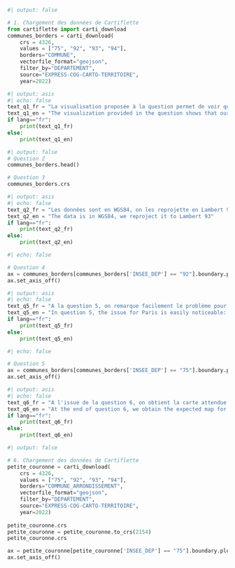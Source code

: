 ```python
#| output: false

# 1. Chargement des données de Cartiflette
from cartiflette import carti_download
communes_borders = carti_download(
    crs = 4326,
    values = ["75", "92", "93", "94"],
    borders="COMMUNE",
    vectorfile_format="geojson",
    filter_by="DEPARTEMENT",
    source="EXPRESS-COG-CARTO-TERRITOIRE",
    year=2022)
```


```python
#| output: asis
#| echo: false
text_q1_fr = "La visualisation proposée à la question permet de voir que notre _DataFrame_  comporte la colonne _geometry_ qui contient les informations nécessaires pour connaître les contours communaux"
text_q1_en = "The visualization provided in the question shows that our `GeoDataFrame` includes a `geometry` column containing the necessary information to determine the municipal boundaries."
if lang=="fr":
    print(text_q1_fr)
else:
    print(text_q1_en)
```

```python
#| output: false
# Question 2
communes_borders.head()
```

```python
# Question 3
communes_borders.crs
```

```python
#| output: asis
#| echo: false
text_q2_fr = "Les données sont en WGS84, on les reprojette en Lambert 93"
text_q2_en = "The data is in WGS84, we reproject it to Lambert 93"
if lang=="fr":
    print(text_q2_fr)
else:
    print(text_q2_en)
```


```python
#| echo: false

# Question 4
ax = communes_borders[communes_borders['INSEE_DEP'] == "92"].boundary.plot()
ax.set_axis_off()
```

```python
#| output: asis
#| echo: false
text_q5_fr = "A la question 5, on remarque facilement le problème pour Paris: il manque les limites des arrondissements. Cela appauvrit grandement la carte de Paris. "
text_q5_en = "In question 5, the issue for Paris is easily noticeable: the boundaries of the arrondissements are missing. This significantly reduces the detail of the map of Paris."
if lang=="fr":
    print(text_q5_fr)
else:
    print(text_q5_en)
```

```python
#| echo: false

# Question 5
ax = communes_borders[communes_borders['INSEE_DEP'] == "75"].boundary.plot()
ax.set_axis_off()
```

```python
#| output: asis
#| echo: false
text_q6_fr = "A l'issue de la question 6, on obtient la carte attendue pour Paris intramuros:"
text_q6_en = "At the end of question 6, we obtain the expected map for inner Paris:"
if lang=="fr":
    print(text_q6_fr)
else:
    print(text_q6_en)
```

```python
#| output: false

# 6. Chargement des données de Cartiflette
petite_couronne = carti_download(
    crs = 4326,
    values = ["75", "92", "93", "94"],
    borders="COMMUNE_ARRONDISSEMENT",
    vectorfile_format="geojson",
    filter_by="DEPARTEMENT",
    source="EXPRESS-COG-CARTO-TERRITOIRE",
    year=2022)
    
petite_couronne.crs
petite_couronne = petite_couronne.to_crs(2154)
petite_couronne.crs
```

```python
ax = petite_couronne[petite_couronne['INSEE_DEP'] == "75"].boundary.plot()
ax.set_axis_off()
```

